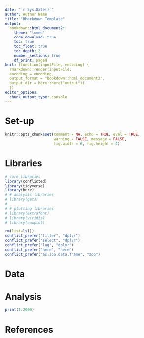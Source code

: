 ```yaml
---
date: "`r Sys.Date()`"
author: Author Name
title: "RMarkdown Template"
output: 
  bookdown::html_document2:
    theme: "lumen"
    code_download: true
    toc: true
    toc_float: true
    toc_depth: 2
    number_sections: true
    df_print: paged
knit: (function(inputFile, encoding) { 
  rmarkdown::render(inputFile, 
  encoding = encoding, 
  output_format = "bookdown::html_document2", 
  output_dir = here::here("output")) 
  })
editor_options:
  chunk_output_type: console
---
```


<!-- For equations: \begin{equation} \end{equation} and then add (\#eq:XXX) just before the end -->
  
# Set-up
  
```r
knitr::opts_chunk$set(comment = NA, echo = TRUE, eval = TRUE, 
                      warning = FALSE, message = FALSE, 
                      fig.width = 6, fig.height = 4)
```

# Libraries

```r
# core libraries
library(conflicted)
library(tidyverse)
library(here)
# # analysis libraries
# library(gets)
# 
# # plotting libraries
# library(extrafont)
# library(viridis)
# library(cowplot)

rm(list=ls())
conflict_prefer("filter", "dplyr")
conflict_prefer("select", "dplyr")
conflict_prefer("lag", "dplyr")
conflict_prefer("here", "here")
conflict_prefer("as.zoo.data.frame", "zoo")
```

# Data


# Analysis

```r
print(1:2000)
```


# References